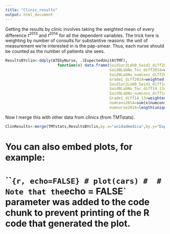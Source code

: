 ```yaml
---
title: "Clinic_results"
output: html_document
---
```

Getting the results by clinic involves taking the weighted mean of every difference $t^2013$ and $t^2014$ for all the dependent variables. The trick here is weighting by number of consults for substantive reasons: the unit of measurement we're interested in is the pap-smear. Thus, each nurse should be counted as the number of patients she sees. 

```r
ResultsBYclin<-ddply(ATEbyNurse, .(ExpectedUnitAtTMT),   
                       function(x) data.frame(Said1or2Lab0_Said1_diff2014=weighted.mean(x$Said1or2Lab0_Said1_diff2014, x$numcons2014,na.rm=TRUE),
                                              Said0LabNo_Toc_diff2014=weighted.mean(x$Said0LabNo_Toc_diff2014, x$numcons2014,na.rm=TRUE),
                                              Said9LabNo_numcons_diff2014=weighted.mean(x$Said9LabNo_numcons_diff2014, x$numcons2014,na.rm=TRUE),
                                              Grade1_diff2014=weighted.mean(x$Grade1_diff2014, x$numcons2014,na.rm=TRUE),
                                              Said1or2Lab0_Said1_diff14_13=weighted.mean(x$Said1or2Lab0_Said1_diff13_14, x$numcons2014,na.rm=TRUE),
                                              Said0LabNo_Toc_diff14_13=weighted.mean(x$Said0LabNo_Toc_diff13_14, x$numcons2014,na.rm=TRUE),
                                              Said9LabNo_numcons_diff14_13=weighted.mean(x$Said9LabNo_numcons_diff13_14, x$numcons2014,na.rm=TRUE),
                                              Grade1_diff14_13=weighted.mean(x$Grade1_diff13_14, x$numcons2014,na.rm=TRUE),
                                              numcons2014=sum(x$numcons2014,na.rm=TRUE),
                                              numnurse2014=length(unique(x$matricula))))

```

Now I merge this with other data from clinics (from TMTstats). 

```r
ClinResults<-merge(TMTstats,ResultsBYclin,by.x="unidadmedica",by.y="ExpectedUnitAtTMT")
```

# You can also embed plots, for example:
# 
# ```{r, echo=FALSE}
# plot(cars)
# 
# Note that the `echo = FALSE` parameter was added to the code chunk to prevent printing of the R code that generated the plot.